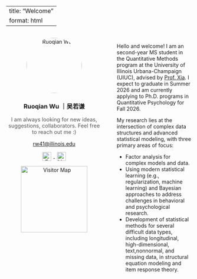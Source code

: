 
---
title: "Welcome"
format: html
---

<style>
.page-wrapper {
  display: flex;
  flex-direction: row;
  gap: 40px;
  margin-top: 2rem;
}
.left-panel {
  width: 260px;
  flex-shrink: 0;
  text-align: center;
}
.right-panel {
  flex-grow: 1;
  max-width: 750px;
}
img.profile {
  border-radius: 50%;
  width: 150px;
  height: 150px;
  object-fit: cover;
}
.icon-link img {
  width: 24px;
  height: 24px;
  margin: 0 6px;
  vertical-align: middle;
}
</style>

<div class="page-wrapper">

<div class="left-panel">
  <img src="images/profile.jpg" class="profile" alt="Ruoqian Wu">
  <h3>Ruoqian Wu ｜吴若谦</h3>
  <p style="font-size: 0.9rem; color: #555;">I am always looking for new ideas, suggestions, collaborators. Feel free to reach out me :)</p>
 <p><a href="mailto:rw41@illinois.edu">rw41@illinois.edu</a></p>
  <p>
    <a class="icon-link" href="mailto:rw41@illinois.edu">
      <img src="https://img.icons8.com/ios-filled/30/000000/filled-message.png" alt="Email" />
    </a>
    <a class="icon-link" href="https://www.linkedin.com/in/ruoqian-wu-a036a42b0/" target="_blank">
      <img src="https://img.icons8.com/ios-filled/30/000000/linkedin.png" alt="LinkedIn" />
    </a>
  </p>

<!-- Visitor Map -->
<p style="margin-top: 10px; text-align: center;">
  <a href="https://clustrmaps.com/site/1c7gv" title="ClustrMaps">
    <img src="//www.clustrmaps.com/map_v2.png?d=EZgLnX7M6p3EwaQzgb2MzXEBGMSMBx8ndBjso0VSDmU&cl=ffffff"
         width="180" alt="Visitor Map" />
  </a>
</p>

</div>

<div class="right-panel">

<p>
Hello and welcome! I am an second-year MS student in the Quantitative Methods program at the University of Illinois Urbana-Champaign (UIUC), advised by <a href="https://education.illinois.edu/profile/yan-xia" target="_blank">Prof. Xia</a>. I expect to graduate in Summer 2026 and am currently applying to Ph.D. programs in Quantitative Psychology for Fall 2026.
</p>

<p>
My research lies at the intersection of complex data structures and advanced statistical modeling, with three primary areas of focus:
</p>

<ul>
<li>Factor analysis for complex models and data.</li>
<li>Using modern statistical learning (e.g., regularization, machine learning) and Bayesian approaches to address challenges in behavioral and psychological research.</li>
<li>Development of statistical methods for several difficult data types, including longitudinal, high-dimensional, text,nonnormal, and missing data, in structural equation modeling and item response theory.</li>


</ul>

</div>
</div>